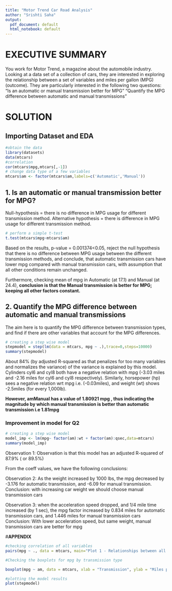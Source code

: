 ```yaml
---
title: "Motor Trend Car Road Analysis"
author: "Srishti Saha"
output:
  pdf_document: default
  html_notebook: default
---
```

\fontsize{8}{18}

# __EXECUTIVE SUMMARY__
You work for Motor Trend, a magazine about the automobile industry. Looking at a data set of a collection of cars, they are interested in exploring the relationship between a set of variables and miles per gallon (MPG) (outcome). They are particularly interested in the following two questions:
“Is an automatic or manual transmission better for MPG”
“Quantify the MPG difference between automatic and manual transmissions”

# __SOLUTION__
## Importing Dataset and EDA
```r
#obtain the data
library(datasets)
data(mtcars)
#correlation
cor(mtcars$mpg,mtcars[,-1])
# change data type of a few variables
mtcars$am <- factor(mtcars$am,labels=c('Automatic','Manual'))
```

## 1. Is an automatic or manual transmission better for MPG?
Null-hypothesis = there is no difference in MPG usage for different transmission method.
Alternative hypothesis = there is difference in MPG usage for different transmission method.
```r
# perform a simple t-test
t.test(mtcars$mpg~mtcars$am)
```
Based on the results, p-value = 0.001374<0.05, reject the null hypothesis that there is no difference between MPG usage between the different transmission methods, and conclude, that automatic transmission cars have lower mpg compared with manual transmission cars, with assumption that all other conditions remain unchanged.

Furthermore, checking mean of mpg in Automatic (at 17.1) and Manual (at 24.4), __conclusion is that the Manual transmission is better for MPG; keeping all other factors constant.__

## 2. Quantify the MPG difference between automatic and manual transmissions
The aim here is to quantify the MPG difference between transmission types, and find if there are other variables that account for the MPG differences.
```r
# creating a step wise model
stepmodel = step(lm(data = mtcars, mpg ~ .),trace=0,steps=10000)
summary(stepmodel)
```
About 84% (by adjusted R-squared as that penalizes for too many variables and normalizes the variance) of the variance is explained by this model. Cylinders cyl6 and cyl8 both have a negative relation with mpg (-3.03 miles and -2.16 miles for cyl6 and cyl8 respectively). Similarly, horsepower (hp) sees a negative relation wrt mpg i.e. (-0.03miles), and weight (wt) shows -2.5miles (for every 1,000lb). 

__However, amManual has a value of 1.80921 mpg , thus indicating the magnitude by which manual transmission is better than automatic transmission i.e 1.81mpg__

### Improvement in model for Q2
```r
# creating a step wise model
model_imp <- lm(mpg~ factor(am):wt + factor(am):qsec,data=mtcars)
summary(model_imp)
```

Observation 1:
Observation is that this model has an adjusted R-squared of 87.9% ( or 89.5%)

From the coeff values, we have the following conclusions:

Observation 2:
As the weight increased by 1000 lbs, the mpg decreased by -3.176 for automatic transmission, and -6.09 for manual transmission.
Conclusion: with increasing car weight we should choose manual transmission cars

Observation 3:
when the acceleration speed dropped, and 1/4 mile time increased (by 1 sec), the mpg factor increased by 0.834 miles for automatic transmission cars, and 1.446 miles for manual transmission cars
Conclusion: With lower acceleration speed, but same weight, manual transmission cars are better for mpg

#__APPENDIX__
```r
#checking correlation of all variables
pairs(mpg ~ ., data = mtcars, main="Plot 1 - Relationships between all the variables")
```

```r
#Checking the boxplots for mpg by transmission type

boxplot(mpg ~ am, data = mtcars, xlab = "Transmission", ylab = "Miles per gallon", main="Plot 2- Miles per gallon by Transmission Type")
```

```r
#plotting the model results
plot(stepmodel)
```


